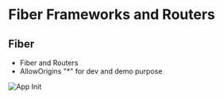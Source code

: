 # Fiber Frameworks and Routers

## Fiber
- Fiber and Routers
- AllowOrigins "*" for dev and demo purpose

![App Init](/fiber_routers.png)